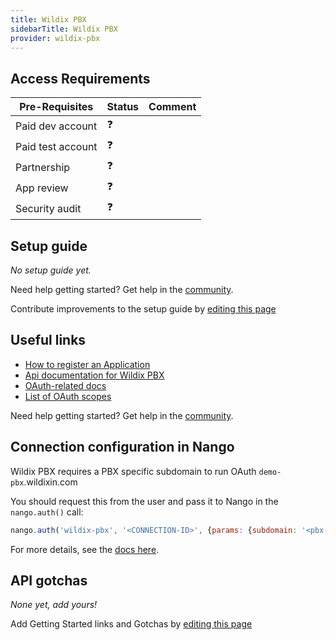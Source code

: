 ```yaml
---
title: Wildix PBX
sidebarTitle: Wildix PBX
provider: wildix-pbx
---
```



<Overview />
<PreBuiltTooling provider={providers[pageMetadata.provider]} />
<PreBuiltUseCases />

## Access Requirements
| Pre-Requisites | Status | Comment|
| - | - | - |
| Paid dev account | ❓ |  |
| Paid test account | ❓ |  |
| Partnership | ❓ | |
| App review | ❓ |  |
| Security audit | ❓ | |


## Setup guide

_No setup guide yet._

<Tip>Need help getting started? Get help in the [community](https://nango.dev/slack).</Tip>

<Note>Contribute improvements to the setup guide by [editing this page](https://github.com/nangohq/nango/tree/master/docs-v2/integrations/all/insightly.mdx)</Note>


## Useful links

-   [How to register an Application](https://wildix.atlassian.net/wiki/x/3B-OAQ)
-   [Api documentation for Wildix PBX](https://docs.wildix.com/wms/index.html)
-   [OAuth-related docs](https://docs.wildix.com/wms/index.html#section/Authentication)
-   [List of OAuth scopes](https://docs.wildix.com/wms/index.html#section/Authentication)

<Tip>Need help getting started? Get help in the [community](https://nango.dev/slack).</Tip>

## Connection configuration in Nango

Wildix PBX requires a PBX specific subdomain to run OAuth `demo-pbx`.wildixin.com

You should request this from the user and pass it to Nango in the `nango.auth()` call:

```js
nango.auth('wildix-pbx', '<CONNECTION-ID>', {params: {subdomain: '<pbx-subdomain>'}});
```

For more details, see the [docs here](/guides/getting-started/authorize-an-api-from-your-app#apis-requiring-connection-specific-configuration-for-authorization).

## API gotchas

_None yet, add yours!_

<Note>Add Getting Started links and Gotchas by [editing this page](https://github.com/nangohq/nango/tree/master/docs-v2/integrations/all/wildix.mdx)</Note>
